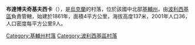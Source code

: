 {{coord|51|8|14|N|29|36|17|E|scale:30000|display=title}}

'''布達博夫奇基夫西卡'''（{{lang-uk|Буда Вовчківська}}），是[[烏克蘭|烏克蘭]]的村落，位於該國中北部[[基輔州|基輔州]]，由[[波利西基區|波利西基區]]負責管轄，始建於1861年，面積4平方公里，海拔高度137米，2001年人口36，人口密度每平方公里9人。

{{DEFAULTSORT:Буда Вовчківська}}
[[Category:基輔州村落|Category:基輔州村落]]
[[Category:波利西基區村落|Category:波利西基區村落]]


{{Kiev-geo-stub}}